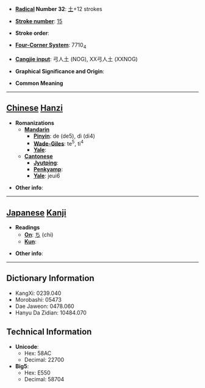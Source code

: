 * '''[[Wiktionary:Chinese radical index| Radical]] Number 32''': [[Wiktionary:Chinese radical index 土|土]]+12 strokes

* '''[[Wiktionary:Chinese total strokes index|Stroke number]]''': [[Wiktionary:Chinese total strokes index 15|15]]

* '''Stroke order''': 

* '''[[Wiktionary:Chinese four corner index|Four-Corner System]]''': 7710<sub>4</sub>

* '''[[Wiktionary:Chinese Cangjie index|Cangjie input]]''': 弓人土 (NOG), XX弓人土 (XXNOG)

* '''Graphical Significance and Origin''': 

* '''Common Meaning'''

----

== [[Chinese]] [[Hanzi]] ==

* '''Romanizations'''
** '''[[Mandarin]]'''
*** '''[[Pinyin]]''': de (de5), dì (di4)
*** '''[[Wade-Giles]]''': te<sup>5</sup>, ti<sup>4</sup>
*** '''[[Yale]]''': 
** '''[[Cantonese]]'''
*** '''[[Jyutping]]''':
*** '''[[Penkyamp]]''': 
*** '''[[Yale]]''': jeui6

* '''Other info''': 

----

== [[Japanese]] [[Kanji]] ==

* '''Readings'''
** '''[[On]]''': [[ち]] (chi)
** '''[[Kun]]''': 

* '''Other info''':  

----

== Dictionary Information ==

* KangXi: 0239.040
* Morobashi: 05473
* Dae Jaweon: 0478.060
* Hanyu Da Zidian: 10484.070

== Technical Information ==

* '''Unicode''':
** Hex: 58AC
** Decimal: 22700
* '''Big5''':
** Hex: E550
** Decimal: 58704